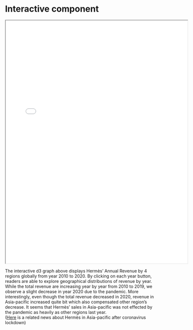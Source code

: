 # Interactive component

<iframe src="d3graph.html" width="600" height="800"></iframe>

The interactive d3 graph above displays Hermès’ Annual Revenue by 4 regions globally from year 2010 to 2020. By clicking on each year button, readers are able to explore geographical distributions of revenue by year. While the total revenue are increasing year by year from 2010 to 2019, we observe a slight decrease in year 2020 due to the pandemic. More interestingly, even though the total revenue decreased in 2020, revenue in Asia-pacific increased quite bit which also compensated other region’s decrease. It seems that Hermès’ sales in Asia-pacific was not effected by the pandemic as heavily as other regions last year.<br>
([Here](https://www.businessinsider.com/wealthy-chinese-shoppers-slurge-at-hermes-store-in-china-2020-4) is a related news about Hermès in Asia-pacific after coronavirus lockdown)